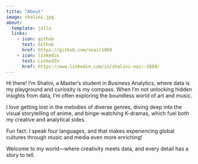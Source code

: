 ```yaml
---
title: "About"
image: shalini.jpg
about:
  template: jolla
  links:
    - icon: github
      text: Github
      href: https://github.com/snair1809
    - icon: linkedin
      text: LinkedIn
      href: https://www.linkedin.com/in/shalini-nair-1809/
---
```


Hi there! I'm Shalini, a Master's student in Business Analytics, where data is my playground and curiosity is my compass. When I'm not unlocking hidden insights from data, I’m often exploring the boundless world of art and music. 

I love getting lost in the melodies of diverse genres, diving deep into the visual storytelling of anime, and binge-watching K-dramas, which fuel both my creative and analytical sides. 

Fun fact: I speak four languages, and that makes experiencing global cultures through music and media even more enriching!

Welcome to my world—where creativity meets data, and every detail has a story to tell.

